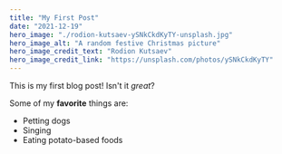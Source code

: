 ```yaml
---
title: "My First Post"
date: "2021-12-19"
hero_image: "./rodion-kutsaev-ySNkCkdKyTY-unsplash.jpg"
hero_image_alt: "A random festive Christmas picture"
hero_image_credit_text: "Rodion Kutsaev"
hero_image_credit_link: "https://unsplash.com/photos/ySNkCkdKyTY"
---
```


This is my first blog post! Isn't it *great*?

Some of my **favorite** things are:

* Petting dogs
* Singing
* Eating potato-based foods
